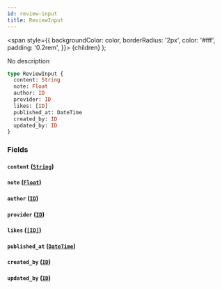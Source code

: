 ```yaml
---
id: review-input
title: ReviewInput
---
```


<span
style={{
      backgroundColor: color,
      borderRadius: '2px',
      color: '#fff',
      padding: '0.2rem',
    }}>
{children}
</span>
);

No description

```graphql
type ReviewInput {
  content: String
  note: Float
  author: ID
  provider: ID
  likes: [ID]
  published_at: DateTime
  created_by: ID
  updated_by: ID
}
```

### Fields

#### `content` ([`String`](/v1/scalars/string))

#### `note` ([`Float`](/v1/scalars/float))

#### `author` ([`ID`](/v1/scalars/id))

#### `provider` ([`ID`](/v1/scalars/id))

#### `likes` ([`[ID]`](/v1/scalars/id))

#### `published_at` ([`DateTime`](/v1/scalars/date-time))

#### `created_by` ([`ID`](/v1/scalars/id))

#### `updated_by` ([`ID`](/v1/scalars/id))
